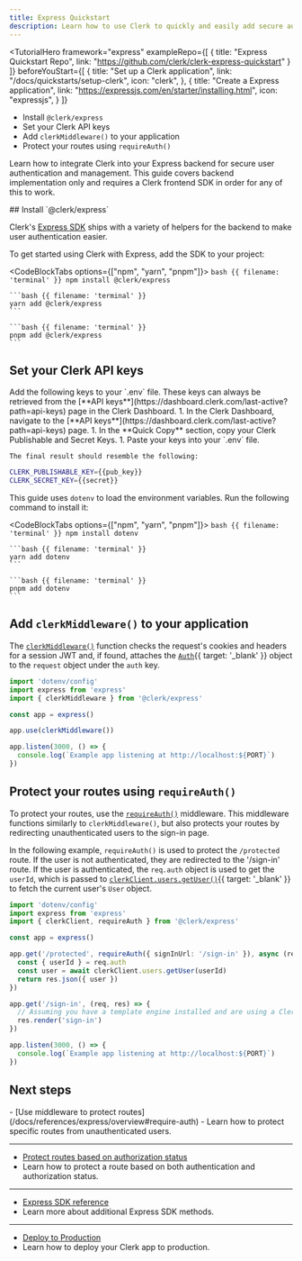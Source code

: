 ```yaml
---
title: Express Quickstart
description: Learn how to use Clerk to quickly and easily add secure authentication and user management to your Express server.
---
```


<TutorialHero
  framework="express"
  exampleRepo={[
    {
      title: "Express Quickstart Repo",
      link: "https://github.com/clerk/clerk-express-quickstart"
    }
  ]}
  beforeYouStart={[
    {
      title: "Set up a Clerk application",
      link: "/docs/quickstarts/setup-clerk",
      icon: "clerk",
    },
    {
      title: "Create a Express application",
      link: "https://expressjs.com/en/starter/installing.html",
      icon: "expressjs",
    }
  ]}
>
  - Install `@clerk/express`
  - Set your Clerk API keys
  - Add `clerkMiddleware()` to your application
  - Protect your routes using `requireAuth()`
</TutorialHero>

Learn how to integrate Clerk into your Express backend for secure user authentication and management. This guide covers backend implementation only and requires a Clerk frontend SDK in order for any of this to work.

<Steps>
  ## Install `@clerk/express`

  Clerk's [Express SDK](/docs/references/express/overview) ships with a variety of helpers for the backend to make user authentication easier.

  To get started using Clerk with Express, add the SDK to your project:

  <CodeBlockTabs options={["npm", "yarn", "pnpm"]}>
    ```bash {{ filename: 'terminal' }}
    npm install @clerk/express
    ```

    ```bash {{ filename: 'terminal' }}
    yarn add @clerk/express
    ```

    ```bash {{ filename: 'terminal' }}
    pnpm add @clerk/express
    ```
  </CodeBlockTabs>

  ## Set your Clerk API keys

  <SignedIn>
    Add the following keys to your `.env` file. These keys can always be retrieved from the [**API keys**](https://dashboard.clerk.com/last-active?path=api-keys) page in the Clerk Dashboard.
  </SignedIn>

  <SignedOut>
    1. In the Clerk Dashboard, navigate to the [**API keys**](https://dashboard.clerk.com/last-active?path=api-keys) page.
    1. In the **Quick Copy** section, copy your Clerk Publishable and Secret Keys.
    1. Paste your keys into your `.env` file.

    The final result should resemble the following:
  </SignedOut>

  ```sh {{ filename: '.env' }}
  CLERK_PUBLISHABLE_KEY={{pub_key}}
  CLERK_SECRET_KEY={{secret}}
  ```

  This guide uses `dotenv` to load the environment variables. Run the following command to install it:

  <CodeBlockTabs options={["npm", "yarn", "pnpm"]}>
    ```bash {{ filename: 'terminal' }}
    npm install dotenv
    ```

    ```bash {{ filename: 'terminal' }}
    yarn add dotenv
    ```

    ```bash {{ filename: 'terminal' }}
    pnpm add dotenv
    ```
  </CodeBlockTabs>

  ## Add `clerkMiddleware()` to your application

  The [`clerkMiddleware()`](/docs/references/express/overview#clerk-middleware) function checks the request's cookies and headers for a session JWT and, if found, attaches the [`Auth`](/docs/references/nextjs/auth-object#auth-object){{ target: '_blank' }} object to the `request` object under the `auth` key.

  ```ts {{ filename: 'index.ts', mark: [3, 7] }}
  import 'dotenv/config'
  import express from 'express'
  import { clerkMiddleware } from '@clerk/express'

  const app = express()

  app.use(clerkMiddleware())

  app.listen(3000, () => {
    console.log(`Example app listening at http://localhost:${PORT}`)
  })
  ```

  ## Protect your routes using `requireAuth()`

  To protect your routes, use the [`requireAuth()`](/docs/references/express/overview#require-auth) middleware. This middleware functions similarly to `clerkMiddleware()`, but also protects your routes by redirecting unauthenticated users to the sign-in page.

  In the following example, `requireAuth()` is used to protect the `/protected` route. If the user is not authenticated, they are redirected to the '/sign-in' route. If the user is authenticated, the `req.auth` object is used to get the `userId`, which is passed to [`clerkClient.users.getUser()`](/docs/references/backend/user/get-user){{ target: '_blank' }} to fetch the current user's `User` object.

  ```ts {{ filename: 'index.ts', mark: [3, [7, 11], [13, 16]] }}
  import 'dotenv/config'
  import express from 'express'
  import { clerkClient, requireAuth } from '@clerk/express'

  const app = express()

  app.get('/protected', requireAuth({ signInUrl: '/sign-in' }), async (req, res) => {
    const { userId } = req.auth
    const user = await clerkClient.users.getUser(userId)
    return res.json({ user })
  })

  app.get('/sign-in', (req, res) => {
    // Assuming you have a template engine installed and are using a Clerk JavaScript SDK on this page
    res.render('sign-in')
  })

  app.listen(3000, () => {
    console.log(`Example app listening at http://localhost:${PORT}`)
  })
  ```
</Steps>

## Next steps

<Cards>
  - [Use middleware to protect routes](/docs/references/express/overview#require-auth)
  - Learn how to protect specific routes from unauthenticated users.

  ---

  - [Protect routes based on authorization status](/docs/references/express/overview#get-auth)
  - Learn how to protect a route based on both authentication and authorization status.

  ---

  - [Express SDK reference](/docs/references/express/overview)
  - Learn more about additional Express SDK methods.

  ---

  - [Deploy to Production](/docs/deployments/overview)
  - Learn how to deploy your Clerk app to production.
</Cards>
